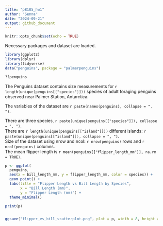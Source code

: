 ```yaml
---
title: "p8105_hw1"
author: "Senna"
date: "2024-09-21"
output: github_document
---
```

```r
knitr::opts_chunk$set(echo = TRUE)
```

Necessary packages and dataset are loaded. 
```r
library(ggplot2)
library(dplyr)
library(tidyverse)
data("penguins", package = "palmerpenguins")
```

```r
??penguins
```
The Penguins dataset contains size measurements for `r length(unique(penguins[["species"]]))` species of adult foraging penguins observed near Palmer Station, Antarctica. 

The variables of the dataset are `r paste(names(penguins), collapse = ", ")`.  


There are three species, `r paste(unique(penguins[["species"]]), collapse = ", ")`.  
There are `r length(unique(penguins[["island"]]))` different islands: `r paste(unique(penguins[["island"]]), collapse = ", ")`.  
Size of the dataset using nrow and ncol: `r nrow(penguins)` rows and `r ncol(penguins)` columns.  
The mean flipper length is `r mean(penguins[["flipper_length_mm"]], na.rm = TRUE)`.  


```r
p <- ggplot(
  penguins, 
  aes(x = bill_length_mm, y = flipper_length_mm, color = species)) +
  geom_point() +
  labs(title = "Flipper Length vs Bill Length by Species",
       x = "Bill Length (mm)",
       y = "Flipper Length (mm)") +
  theme_minimal()

print(p)


ggsave("flipper_vs_bill_scatterplot.png", plot = p, width = 8, height = 6)

```



